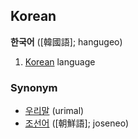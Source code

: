 ==Korean==
'''한국어''' ([韓國語]; hangugeo)
#[[Korean]] language

===Synonym===
* [[우리말]] (urimal)
* [[조선어]] ([朝鮮語]; joseneo)